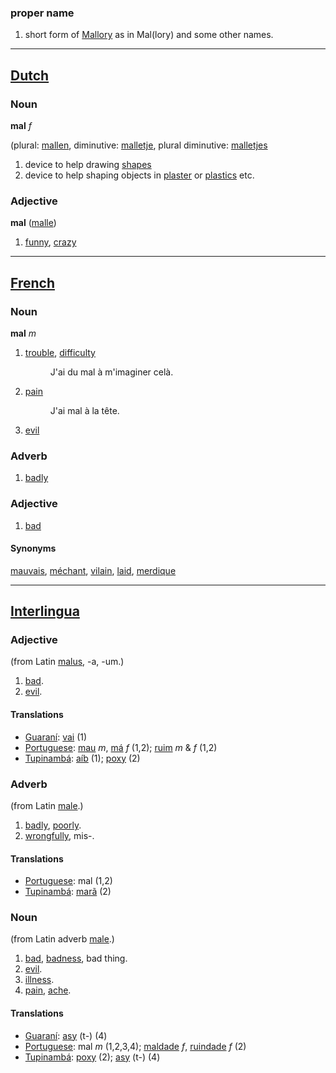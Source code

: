 ===proper name===

# short form of [[Mallory]] as in Mal(lory) and some other names.

----
==[[Dutch]]==

=== Noun ===

'''mal''' ''f''

(plural: [[mallen]], diminutive: [[malletje]], plural diminutive: [[malletjes]]

# device to help drawing [[shape]]s
# device to help shaping objects in [[plaster]] or [[plastics]] etc.

=== Adjective ===

'''mal''' ([[malle]])

# [[funny]], [[crazy]]

----

==[[French]]==

=== Noun ===
'''mal''' ''m''

# [[trouble]], [[difficulty]]
#: J'ai du mal à m'imaginer celà.
# [[pain]]
#: J'ai mal à la tête.
# [[evil]]

=== Adverb ===

# [[badly]]

=== Adjective ===

# [[bad]]

==== Synonyms ====

[[mauvais]], [[méchant]], [[vilain]], [[laid]], [[merdique]]

----

==[[Interlingua]]==

=== Adjective ===
(from Latin [[malus]], -a, -um.)
#[[bad]].
#[[evil]].
==== Translations ====
*[[Guaraní]]: [[vai]] (1)
*[[Portuguese]]: [[mau]] ''m'', [[má]] ''f'' (1,2); [[ruim]] ''m'' & ''f'' (1,2)
*[[Tupinambá]]: [[aíb]] (1); [[poxy]] (2)
=== Adverb ===
(from Latin [[male]].)
#[[badly]], [[poorly]].
#[[wrongfully]], mis-.
==== Translations ====
*[[Portuguese]]: mal (1,2)
*[[Tupinambá]]: [[marã]] (2)
=== Noun ===
(from Latin adverb [[male]].)
#[[bad]], [[badness]], bad thing.
#[[evil]].
#[[illness]].
#[[pain]], [[ache]].
==== Translations ====
*[[Guaraní]]: [[asy]] (t-) (4)
*[[Portuguese]]: mal ''m'' (1,2,3,4); [[maldade]] ''f'', [[ruindade]] ''f'' (2)
*[[Tupinambá]]: [[poxy]] (2); [[asy]] (t-) (4)